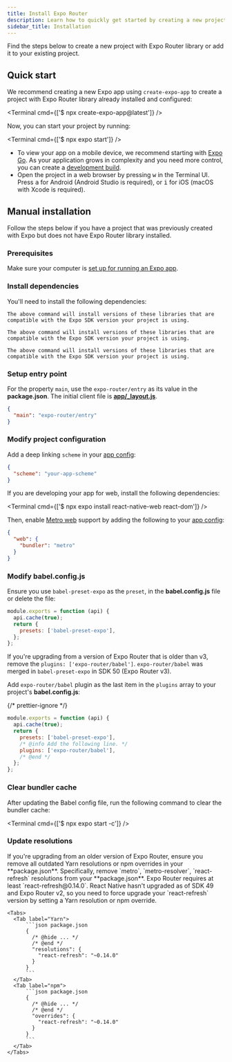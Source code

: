 ```yaml
---
title: Install Expo Router
description: Learn how to quickly get started by creating a new project with Expo Router or adding the library to an existing project.
sidebar_title: Installation
---
```



Find the steps below to create a new project with Expo Router library or add it to your existing project.

## Quick start

<Step label="1">

We recommend creating a new Expo app using `create-expo-app` to create a project with Expo Router library already installed and configured:

<Terminal cmd={['$ npx create-expo-app@latest']} />

</Step>

<Step label="2">

Now, you can start your project by running:

<Terminal cmd={['$ npx expo start']} />

- To view your app on a mobile device, we recommend starting with [Expo Go](/get-started/set-up-your-environment/#how-would-you-like-to-develop). As your application grows in complexity and you need more control, you can create a [development build](/develop/development-builds/introduction/).
- Open the project in a web browser by pressing <kbd>w</kbd> in the Terminal UI. Press <kbd>a</kbd> for Android (Android Studio is required), or <kbd>i</kbd> for iOS (macOS with Xcode is required).

</Step>

## Manual installation

Follow the steps below if you have a project that was previously created with Expo but does not have Expo Router library installed.

### Prerequisites

Make sure your computer is [set up for running an Expo app](/get-started/create-a-project/).

<Step label="1">

### Install dependencies

You'll need to install the following dependencies:

<Tabs>
  <Tab label="SDK 52 and above">
    <Terminal cmd={['$ npx expo install expo-router @react-navigation/native react-native-safe-area-context react-native-screens expo-linking expo-constants expo-status-bar']} />

    The above command will install versions of these libraries that are compatible with the Expo SDK version your project is using.

  </Tab>
  <Tab label="SDK 50">
    <Terminal cmd={['$ npx expo install expo-router @react-navigation/native@6 react-native-safe-area-context react-native-screens expo-linking expo-constants expo-status-bar']} />

    The above command will install versions of these libraries that are compatible with the Expo SDK version your project is using.

  </Tab>
  <Tab label="SDK 49">
    <Terminal cmd={['$ npx expo install expo-router @react-navigation/native@6 react-native-safe-area-context react-native-screens expo-linking expo-constants expo-status-bar react-native-gesture-handler']} />

    The above command will install versions of these libraries that are compatible with the Expo SDK version your project is using.

  </Tab>
</Tabs>

</Step>

<Step label="2">

### Setup entry point

For the property `main`, use the `expo-router/entry` as its value in the **package.json**. The initial client file is [**app/\_layout.js**](/router/advanced/root-layout).

```json package.json
{
  "main": "expo-router/entry"
}
```

</Step>

<Step label="3">

### Modify project configuration

Add a deep linking `scheme` in your [app config](/workflow/configuration/):

```json app.json
{
  "scheme": "your-app-scheme"
}
```

If you are developing your app for web, install the following dependencies:

<Terminal cmd={['$ npx expo install react-native-web react-dom']} />

Then, enable [Metro web](/guides/customizing-metro/#adding-web-support-to-metro) support by adding the following to your [app config](/workflow/configuration/):

```json app.json
{
  "web": {
    "bundler": "metro"
  }
}
```

</Step>

<Step label="4">

### Modify babel.config.js

<Tabs>

<Tab label="SDK 50 and above">

Ensure you use `babel-preset-expo` as the `preset`, in the **babel.config.js** file or delete the file:

```js babel.config.js
module.exports = function (api) {
  api.cache(true);
  return {
    presets: ['babel-preset-expo'],
  };
};
```

If you're upgrading from a version of Expo Router that is older than v3, remove the `plugins: ['expo-router/babel']`. `expo-router/babel` was merged in `babel-preset-expo` in SDK 50 (Expo Router v3).

</Tab>

<Tab label="SDK 49 and below">

Add `expo-router/babel` plugin as the last item in the `plugins` array to your project's **babel.config.js**:

{/* prettier-ignore */}
```js babel.config.js
module.exports = function (api) {
  api.cache(true);
  return {
    presets: ['babel-preset-expo'],
    /* @info Add the following line. */
    plugins: ['expo-router/babel'],
    /* @end */
  };
};
```

</Tab>

</Tabs>

</Step>

<Step label="5">

### Clear bundler cache

After updating the Babel config file, run the following command to clear the bundler cache:

<Terminal cmd={['$ npx expo start -c']} />

</Step>

<Step label="6">

### Update resolutions

<Tabs>

<Tab label="SDK 50 and above">
  If you're upgrading from an older version of Expo Router, ensure you remove all outdated Yarn
  resolutions or npm overrides in your **package.json**. Specifically, remove `metro`,
  `metro-resolver`, `react-refresh` resolutions from your **package.json**.
</Tab>

  <Tab label="SDK 49">
    Expo Router requires at least `react-refresh@0.14.0`. React Native hasn't upgraded as of SDK 49 and Expo Router v2, so you need to force upgrade your `react-refresh` version by setting a Yarn resolution or npm override.

    <Tabs>
      <Tab label="Yarn">
          ```json package.json
          {
            /* @hide ... */
            /* @end */
            "resolutions": {
              "react-refresh": "~0.14.0"
            }
          }
          ```
      </Tab>
      <Tab label="npm">
          ```json package.json
          {
            /* @hide ... */
            /* @end */
            "overrides": {
              "react-refresh": "~0.14.0"
            }
          }
          ```
      </Tab>
    </Tabs>

  </Tab>

</Tabs>
</Step>

